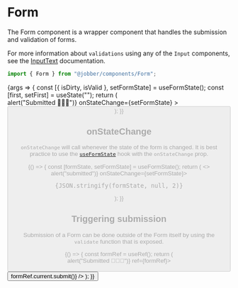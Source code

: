 
<Meta title="Components/Form" component={Form} />

# Form

The Form component is a wrapper component that handles the submission and
validation of forms.

For more information about `validations` using any of the `Input` components,
see the
[InputText](../?path=/docs/components-inputtext--input-text/#validation-message)
documentation.

```ts
import { Form } from "@jobber/components/Form";
```

<Canvas>
  <Story name="Form">
    {args => {
      const [{ isDirty, isValid }, setFormState] = useFormState();
      const [first, setFirst] = useState("");
      return (
        <Form
          {...args}
          onSubmit={() => alert("Submitted 🎉🎉🎉")}
          onStateChange={setFormState}
        >
          <Content>
            <InputText
              placeholder="First Name"
              name="firstName"
              value={first}
              onChange={setFirst}
              validations={{
                required: {
                  value: true,
                  message: "Tell us your name",
                },
                minLength: {
                  value: 3,
                  message: "Your name is too short.",
                },
              }}
            />
            <InputText
              placeholder="Last Name"
              name="lastName"
              validations={{
                required: {
                  value: true,
                  message: "Tell us your last name.",
                },
              }}
            />
            <Button
              label="Submit Form"
              submit={true}
              disabled={!isDirty || !isValid}
            />
          </Content>
        </Form>
      );
    }}
  </Story>
</Canvas>

<ArgsTable of={Form} story="Form" />

## onStateChange

`onStateChange` will call whenever the state of the form is changed. It is best
practice to use the
[`useFormState`](../?path=/docs/hooks-useformstate--use-form-state) hook with
the `onStateChange` prop.

<Canvas>
  {() => {
    const [formState, setFormState] = useFormState();
    return (
      <>
        <Form onSubmit={() => alert("submitted")} onStateChange={setFormState}>
          <InputText
            placeholder="First Name"
            name="firstName"
            validations={{
              required: {
                value: true,
                message: "Tell us your name",
              },
              minLength: {
                value: 3,
                message: "Your name is too short.",
              },
            }}
          />
        </Form>
        <pre>{JSON.stringify(formState, null, 2)}</pre>
      </>
    );
  }}
</Canvas>

## Triggering submission

Submission of a Form can be done outside of the Form itself by using the
`validate` function that is exposed.

<Canvas>
  {() => {
    const formRef = useRef();
    return (
      <Content>
        <Form onSubmit={() => alert("Submitted 🎉🎉🎉")} ref={formRef}>
          <Content>
            <InputText
              placeholder="First Name"
              name="firstName"
              validations={{
                required: {
                  value: true,
                  message: "Tell us your name",
                },
              }}
            />
            <InputText
              placeholder="Last Name"
              name="lastName"
              validations={{
                required: {
                  value: true,
                  message: "Tell us your last name.",
                },
              }}
            />
          </Content>
        </Form>
        <Button
          label="Submit Form from the outside"
          onClick={() => formRef.current.submit()}
        />
      </Content>
    );
  }}
</Canvas>

